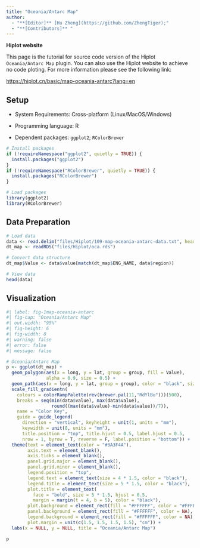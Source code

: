 ```yaml
---
title: "Oceania/Antarc Map"
author:
  - "**[Editor]** [Hu Zheng](https://github.com/ZhengTiger);"
  - "**[Contributors]** "
---
```


::: callout-note
**Hiplot website**

This page is the tutorial for source code version of the Hiplot `Oceania/Antarc Map` plugin. You can also use the Hiplot website to achieve no code ploting. For more information please see the following link:

<https://hiplot.cn/basic/map-oceania-antarc?lang=en>
:::

## Setup

-   System Requirements: Cross-platform (Linux/MacOS/Windows)

-   Programming language: R

-   Dependent packages: `ggplot2`; `RColorBrewer`

```r
# Install packages
if (!requireNamespace("ggplot2", quietly = TRUE)) {
  install.packages("ggplot2")
}
if (!requireNamespace("RColorBrewer", quietly = TRUE)) {
  install.packages("RColorBrewer")
}

# Load packages
library(ggplot2)
library(RColorBrewer)
```

## Data Preparation

```r
# Load data
data <- read.delim("files/Hiplot/109-map-oceania-antarc-data.txt", header = T)
dt_map <- readRDS("files/Hiplot/oca.rds")

# Convert data structure
dt_map$Value <- data$value[match(dt_map$ENG_NAME, data$region)]

# View data
head(data)
```

## Visualization

```r
#| label: fig-1map-oceania-antarc
#| fig-cap: "Oceania/Antarc Map"
#| out.width: "95%"
#| fig-height: 6
#| fig-width: 8
#| warning: false
#| error: false
#| message: false

# Oceania/Antarc Map
p <- ggplot(dt_map) +
  geom_polygon(aes(x = long, y = lat, group = group, fill = Value),
               alpha = 0.9, size = 0.5) +
  geom_path(aes(x = long, y = lat, group = group), color = "black", size = 0.2) +
  scale_fill_gradientn(
    colours = colorRampPalette(rev(brewer.pal(11,"RdYlBu")))(500),
    breaks = seq(min(data$value), max(data$value), 
                 round((max(data$value)-min(data$value))/7)),
    name = "Color Key",
    guide = guide_legend(
      direction = "vertical", keyheight = unit(1, units = "mm"),
      keywidth = unit(8, units = "mm"),
      title.position = "top", title.hjust = 0.5, label.hjust = 0.5,
      nrow = 1, byrow = T, reverse = F, label.position = "bottom")) +
  theme(text = element_text(color = "#3A3F4A"),
        axis.text = element_blank(),
        axis.ticks = element_blank(),
        panel.grid.major = element_blank(),
        panel.grid.minor = element_blank(),
        legend.position = "top",
        legend.text = element_text(size = 4 * 1.5, color = "black"),
        legend.title = element_text(size = 5 * 1.5, color = "black"),
        plot.title = element_text(
          face = "bold", size = 5 * 1.5, hjust = 0.5, 
          margin = margin(t = 4, b = 5), color = "black"),
        plot.background = element_rect(fill = "#FFFFFF", color = "#FFFFFF"),
        panel.background = element_rect(fill = "#FFFFFF", color = NA),
        legend.background = element_rect(fill = "#FFFFFF", color = NA),
        plot.margin = unit(c(1.5, 1.5, 1.5, 1.5), "cm")) +
  labs(x = NULL, y = NULL, title = "Oceania/Antarc Map")

p
```


